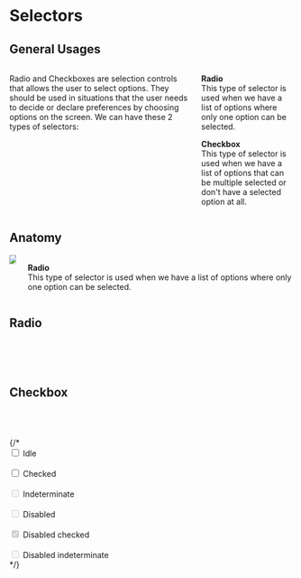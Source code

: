 

<Meta title="Components | Selectors" />


<h1>Selectors</h1>
<h2>General Usages</h2>
<div class="columns">
    <div class="column">
        <p>Radio and Checkboxes are selection controls that allows the user to select options. 
        They should be used in situations that the user needs to decide or declare preferences by choosing options on the screen.
        We can have these 2 types of selectors:
        </p> 
    </div>
    <div class="column">
        <p>
            <strong>Radio</strong>
            <br />
            This type of selector is used when we have a list of options where only one option can be selected.
        </p> 
        <p>
            <strong>Checkbox</strong>
            <br />
            This type of selector is used when we have a list of options that can be multiple selected or don't have 
            a selected option at all.
        </p> 
    </div>
</div>

<h2>Anatomy</h2>
<div class="columns">
    <div class="column">
        <img src="docs/tokens-spacing/01-spacing.png" />
    </div>
    <div class="column">
        <p>
            <strong>Radio</strong>
            <br />
            This type of selector is used when we have a list of options where only one option can be selected.
        </p> 
    </div>
</div>

## Radio 


<Preview>
  <Story name="Radio">
    <Fragment>
        <Radio id="radio-1" label="Idle" name="radio"/>
        <br />
        <Radio id="radio-2" label="Idle" name="radio" />
        <br />
        <Radio id="radio-3" label="Disabled" name="radio" disabled/>
         <br />
        <Radio id="radio-3" label="Disabled" name="radio-disabled" checked disabled/>
    </Fragment>
  </Story>
</Preview>

## Checkbox 

<Preview>
  <Story name="Checkbox">
    <Fragment>
         <Checkbox id="checkbox-1" label="Idle" name="checkbox"/>
         <br />
         <Checkbox id="checkbox-2" label="Idle" name="checkbox" indeterminate />
         <br />
         <Checkbox id="checkbox-3" label="Disabled" name="checkbox" checked disabled/>
        <br />
         <Checkbox id="checkbox-4" label="Disabled" name="checkbox" disabled/>
        {/* <div>
            <input type="checkbox" id="checkbox1" name="checkbox" />
            <label for="checkbox1">Idle</label>
        </div>
        <br />
        <div>
            <input type="checkbox" id="checkbox2" name="checkbox" />
            <label for="checkbox2">Checked</label>
        </div>
        <br />
        <div>
            <input type="checkbox" id="checkbox3" name="checkbox" disabled/>
            <label for="checkbox3">Indeterminate</label>
        </div>
        <br />
        <div>
            <input type="checkbox" id="checkbox4" name="checkbox" disabled/>
            <label for="checkbox4">Disabled</label>
        </div>
        <br />
         <div>
            <input type="checkbox" id="checkbox5" name="checkbox" disabled checked/>
            <label for="checkbox5">Disabled checked</label>
        </div>
        <br />
        <div>
            <input type="checkbox" id="checkbox6" name="checkbox" disabled indeterminate/>
            <label for="checkbox6">Disabled indeterminate</label>
        </div> */}
    </Fragment>
  </Story>
</Preview>
